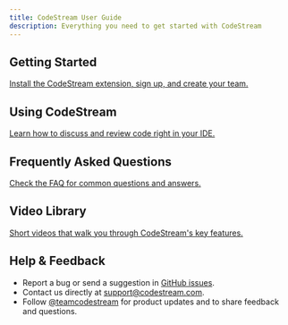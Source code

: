 ```yaml
---
title: CodeStream User Guide
description: Everything you need to get started with CodeStream
---
```



## Getting Started

[Install the CodeStream extension, sign up, and create your team.](../gettingStarted/getting-started)

## Using CodeStream

[Learn how to discuss and review code right in your IDE.](../features/using-codestream)

## Frequently Asked Questions

[Check the FAQ for common questions and answers.](../faq/frequently-asked)

## Video Library

[Short videos that walk you through CodeStream's key features.](https://www.codestream.com/video-library)

## Help & Feedback

* Report a bug or send a suggestion in [GitHub issues](https://github.com/TeamCodeStream/CodeStream/issues).
* Contact us directly at support@codestream.com.
* Follow [@teamcodestream](http://twitter.com/teamcodestream) for product updates and to share feedback and questions.

<!--
## New to CodeStream?

It's easy to get up and running with CodeStream. Just push the big blue botton
to begin or learn more about us first.  We also have an array of short,
to-the-point videos highlighting our many features. You'll find links to those
below.

<div>
	<Button
		size="large"
		color={colors.primary}
		as={<Link to="/gettingStarted/install-codestream" />}
	>
		Let's go!
	</Button>
	<Button
		size="large"
		as={<Link to="/intro/what-is-codestream" />}
		style={{marginLeft: 16}}
	>
		Learn more
	</Button>
</div>

## Feature and Integration Short Videos

<MenuWrapper>

<WorkoutMenuItem
	icon={Grid}
	keyWord="Features"
>

* [Discussing Code with Codemarks](https://www.youtube.com/watch?v=RPaIIZgaFK8)
* [Code Reviews](https://www.youtube.com/watch?v=2AyqT4z5Omc)
* [Activity Feed](https://www.youtube.com/watch?v=mdMBcmjb89A)
* [Permalinks](https://www.youtube.com/watch?v=6M4ZCWFIyK4)
* [Multi-Range Codemarks](https://www.youtube.com/watch?v=c9wm1dZuP2U)
* [Live View](https://www.youtube.com/watch?v=h5KI3svlq-0)
* [Unified Integrations](https://www.youtube.com/watch?v=vPChygnwMAw)

</WorkoutMenuItem>

<WorkoutMenuItem
	icon={Code}
	keyWord="Source Hosting"
	otherWords="Integrations"
>

* [GitHub](https://www.youtube.com/watch?v=Fg1uP-CxCXY)
* [BitBucket](https://www.youtube.com/watch?v=_fC_Gh9zWGQ)
* [GitLab](https://www.youtube.com/watch?v=_WEU9fEwEF4)
* [Pull Requests](https://www.youtube.com/watch?v=sM607iVWM3w)

</WorkoutMenuItem>


<WorkoutMenuItem
	icon={Message}
	keyWord="Messaging"
	otherWords="Integrations"
>

* [Slack](https://www.youtube.com/watch?v=c_PWVdZbiUw)
* [Microsoft Teams](https://www.youtube.com/watch?v=C9dioFbHjOg)

</WorkoutMenuItem>


<WorkoutMenuItem
	icon={List}
	keyWord="Issue Tracking"
	otherWords="Integrations"
>

* [Trello](https://www.youtube.com/watch?v=lUI110T_SHY)
* [Jira](https://www.youtube.com/watch?v=o9FOLVABrag)

</WorkoutMenuItem>

</MenuWrapper>

## More documentation and resources

<DocsetMenu />
-->